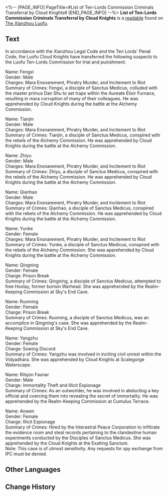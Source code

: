 <%-- [PAGE_INFO]
PageTitle=#List of Ten-Lords Commission Criminals Transferral by Cloud Knights#
[END_PAGE_INFO] --%>
{{Readable Infobox
|id           = 278
|partIds      = 190528
|title        = 
|image        = Item Xianzhou Parchment.png
|world        = The Xianzhou Luofu
|parts        = 1
|author       = <!--to be added-->
|description  = A list of severe offenders handed over to the Ten-Lords Commission by the Cloud Knights, all of whom are guilty of the Ten Unpardonable Sins.
|part1        = List of Ten-Lords Commission Criminals Transferral by Cloud Knights
|source1      = {{cx|Source missing}}
|characters   = Yaoshi
|factions     = Interastral Peace Corporation
}}
'''List of Ten-Lords Commission Criminals Transferral by Cloud Knights''' is a [[readable]] found on [[The Xianzhou Luofu]].
<!--
==Location==
{{Map Embed|<map name>|<marker id>}}
-->
==Text==
In accordance with the Xianzhou Legal Code and the Ten Lords' Penal Code, the Luofu Cloud Knights have transferred the following suspects to the Luofu Ten-Lords Commission for trial and punishment.

Name: Fengxi<br />
Gender: Male<br />
Charges: Mara Ensnarement, Phratry Murder, and Incitement to Riot<br />
Summary of Crimes: Fengxi, a disciple of Sanctus Medicus, colluded with the master primus Dan Shu to set traps within the Aureate Elixir Furnace, resulting in mara corruption of many of their colleagues. He was apprehended by Cloud Knights during the battle at the Alchemy Commission.

Name: Tianjin<br />
Gender: Male<br />
Charges: Mara Ensnarement, Phratry Murder, and Incitement to Riot<br />
Summary of Crimes: Tianjin, a disciple of Sanctus Medicus, conspired with the rebels of the Alchemy Commission. He was apprehended by Cloud Knights during the battle at the Alchemy Commission.

Name: Zhiyu<br />
Gender: Male<br />
Charges: Mara Ensnarement, Phratry Murder, and Incitement to Riot<br />
Summary of Crimes: Zhiyu, a disciple of Sanctus Medicus, conspired with the rebels of the Alchemy Commission. He was apprehended by Cloud Knights during the battle at the Alchemy Commission.

Name: Qianhao<br />
Gender: Male<br />
Charges: Mara Ensnarement, Phratry Murder, and Incitement to Riot<br />
Summary of Crimes: Qianhao, a disciple of Sanctus Medicus, conspired with the rebels of the Alchemy Commission. He was apprehended by Cloud Knights during the battle at the Alchemy Commission.

Name: Yunke<br />
Gender: Female<br />
Charges: Mara Ensnarement, Phratry Murder, and Incitement to Riot<br />
Summary of Crimes: Yunke, a disciple of Sanctus Medicus, conspired with the rebels of the Alchemy Commission. She was apprehended by Cloud Knights during the battle at the Alchemy Commission.

Name: Qingning<br />
Gender: Female<br />
Charge: Prison Break<br />
Summary of Crimes: Qingning, a disciple of Sanctus Medicus, attempted to free Hoolay, former borisin Warhead. She was apprehended by the Realm-Keeping Commission at Sky's End Cave.

Name: Ruoming<br />
Gender: Female<br />
Charge: Prison Break<br />
Summary of Crimes: Ruoming, a disciple of Sanctus Medicus, was an accomplice in Qingning's case. She was apprehended by the Realm-Keeping Commission at Sky's End Cave.

Name: Yangzhu<br />
Gender: Female<br />
Charge: Sowing Discord<br />
Summary of Crimes: Yangzhu was involved in inciting civil unrest within the Vidyadhara. She was apprehended by Cloud Knights at Scalegorge Waterscape.

Name: Rilsjon Faunar<br />
Gender: Male<br />
Charge: Immortality Theft and Illicit Espionage<br />
Summary of Crimes: As an outworlder, he was involved in abducting a key official and coercing them into revealing the secret of immortality. He was apprehended by the Realm-Keeping Commission at Cumulus Terrace.

Name: Anwen<br />
Gender: Female<br />
Charge: Illicit Espionage<br />
Summary of Crimes: Hired by the Interastral Peace Corporation to infiltrate the evidence room and steal records pertaining to the clandestine human experiments conducted by the Disciples of Sanctus Medicus. She was apprehended by the Cloud Knights at the Exalting Sanctum.<br />
Note: This case is of utmost sensitivity. Any requests for spy exchange from IPC must be denied.

<!--
==Trivia==
* 
-->
==Other Languages==
{{Other Languages
|en   = List of Ten-Lords Commission Criminals Transferral by Cloud Knights
|zhs  = 云骑军移送十王司重犯名单
|zht  = 雲騎軍移送十王司重犯名單
|ja   = 雲騎軍より十王司に引き渡した重罪人リスト
|ko   = 운기군이 시왕사에 인계한 흉악범 명단
|es   = Lista de delincuentes de la Comisión de los Diez Líderes entregada por los Nimbocaballeros
|fr   = Liste des criminels transférés à la Commission des dix seigneurs par les Chevaliers des nuages
|ru   = Список преступников, переданный Облачными Рыцарями Комиссии десяти владык
|th   = รายชื่อนักโทษที่กองอัศวิน Cloud Knight ส่งตัวให้ Ten-Lords Commission
|vi   = Danh Sách Trọng Phạm Vân Kỵ Quân Gửi Đến Sở Thập Vương
|de   = Liste der durch die Wolkenritter an die Zehn-Fürsten-Kommission überstellten Verbrecher
|id   = Daftar Nama Kriminal yang Diserahkan Cloud Knight Kepada Ten-Lords Commission
|pt   = Lista das Transferências de Criminosos da Comissão dos Dez Senhores pelos Cavaleiros das Nuvens
}}

==Change History==
{{Change History|1.5}}
